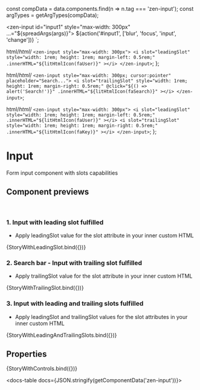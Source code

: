 
const compData = data.components.find(n => n.tag === 'zen-input');
const argTypes = getArgTypes(compData);


<Meta title="Forms/Input" component="zen-input" argTypes={argTypes} />

  <zen-input id="input1" style="max-width: 300px" ...="${spreadArgs(args)}"></zen-input>
  ${action('#input1', ['blur', 'focus', 'input', 'change'])}
`;

  html/*html*/ `
    <zen-input style="max-width: 300px">
      <i
        slot="leadingSlot"
        style="width: 1rem; height: 1rem; margin-left: 0.5rem;"
        .innerHTML="${litHtmlIcon(faUser)}"
      ></i>
    </zen-input>
  `;
};

  html/*html*/ `
    <zen-input style="max-width: 300px; cursor:pointer" placeholder="Search...">
      <i
        slot="trailingSlot"
        style="width: 1rem; height: 1rem; margin-right: 0.5rem;"
        @click="${() => alert('Search!')}"
        .innerHTML="${litHtmlIcon(faSearch)}"
      ></i>
    </zen-input>
  `;

  html/*html*/ `
    <zen-input style="max-width: 300px">
      <i
        slot="leadingSlot"
        style="width: 1rem; height: 1rem; margin-left: 0.5rem;"
        .innerHTML="${litHtmlIcon(faUser)}"
      ></i>
      <i
        slot="trailingSlot"
        style="width: 1rem; height: 1rem; margin-right: 0.5rem;"
        .innerHTML="${litHtmlIcon(faKey)}"
      ></i>
    </zen-input>
  `;
};

# Input

Form input component with slots capabilities

## Component previews

<br />

### 1. Input with leading slot fulfilled

- Apply leadingSlot value for the slot attribute in your inner custom HTML

<Canvas>
  <Story
    name="StoryWithLeadingSlot"
    args={{
      ...getDefaultArgs(argTypes),
      icon: faUser,
    }}
  >
    {StoryWithLeadingSlot.bind({})}
  </Story>
</Canvas>

### 2. Search bar - Input with trailing slot fulfilled

- Apply trailingSlot value for the slot attribute in your inner custom HTML

<Canvas>
  <Story
    name="StoryWithTrailingSlot"
    args={{
      ...getDefaultArgs(argTypes),
      icon: faUser,
    }}
  >
    {StoryWithTrailingSlot.bind({})}
  </Story>
</Canvas>

### 3. Input with leading and trailing slots fulfilled

- Apply leadingSlot and trailingSlot values for the slot attributes in your inner custom HTML

<Canvas>
  <Story
    name="StoryWithLeadingAndTrailingSlots"
    args={{
      ...getDefaultArgs(argTypes),
      icon: faUser,
    }}
  >
    {StoryWithLeadingAndTrailingSlots.bind({})}
  </Story>
</Canvas>

## Properties

<Canvas>
  <Story
    name="default"
    args={{
      ...getDefaultArgs(argTypes),
    }}
  >
    {StoryWithControls.bind({})}
  </Story>
</Canvas>

<ArgsTable story="default" />

<docs-table docs={JSON.stringify(getComponentData('zen-input'))}></docs-table>
